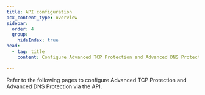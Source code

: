 ```yaml
---
title: API configuration
pcx_content_type: overview
sidebar:
  order: 4
  group:
    hideIndex: true
head:
  - tag: title
    content: Configure Advanced TCP Protection and Advanced DNS Protection via the API

---
```



Refer to the following pages to configure Advanced TCP Protection and Advanced DNS Protection via the API.

<DirectoryListing />
